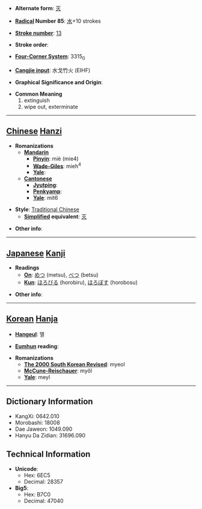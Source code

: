 * '''Alternate form''': [[灭]]

* '''[[Wiktionary:Chinese radical index| Radical]] Number 85''': [[Wiktionary:Chinese radical index 水|水]]+10 strokes

* '''[[Wiktionary:Chinese total strokes index|Stroke number]]''': [[Wiktionary:Chinese total strokes index 13|13]]

* '''Stroke order''': 

* '''[[Wiktionary:Chinese four corner index|Four-Corner System]]''': 3315<sub>0</sub>

* '''[[Wiktionary:Chinese Cangjie index|Cangjie input]]''': 水戈竹火 (EIHF)

* '''Graphical Significance and Origin''': 

* '''Common Meaning'''
*#extinguish
*# wipe out, exterminate


----

== [[Chinese]] [[Hanzi]] ==

* '''Romanizations'''
** '''[[Mandarin]]'''
*** '''[[Pinyin]]''': miè (mie4)
*** '''[[Wade-Giles]]''': mieh<sup>4</sup>
*** '''[[Yale]]''': 
** '''[[Cantonese]]'''
*** '''[[Jyutping]]''':
*** '''[[Penkyamp]]''': 
*** '''[[Yale]]''': mit6

* '''Style''': [[Traditional Chinese]] 
** '''[[Simplified Chinese|Simplified]] equivalent''': [[灭]]

* '''Other info''': 

----

== [[Japanese]] [[Kanji]] ==

* '''Readings'''
** '''[[On]]''': [[めつ]] (metsu), [[べつ]] (betsu)
** '''[[Kun]]''': [[ほろびる]] (horobiru), [[ほろぼす]] (horobosu)

* '''Other info''':  

----

== [[Korean]] [[Hanja]] ==

* '''[[Hangeul]]''': 멸

* '''[[Eumhun]] reading''': 

* '''Romanizations'''
** '''[[The 2000 South Korean Revised Romanization|The 2000 South Korean Revised]]''': myeol
** '''[[McCune-Reischauer]]''': myŏl
** '''[[Yale]]''': meyl

----

== Dictionary Information ==

* KangXi: 0642.010
* Morobashi: 18008
* Dae Jaweon: 1049.090
* Hanyu Da Zidian: 31696.090

== Technical Information ==

* '''Unicode''':
** Hex: 6EC5
** Decimal: 28357
* '''Big5''':
** Hex: B7C0
** Decimal: 47040